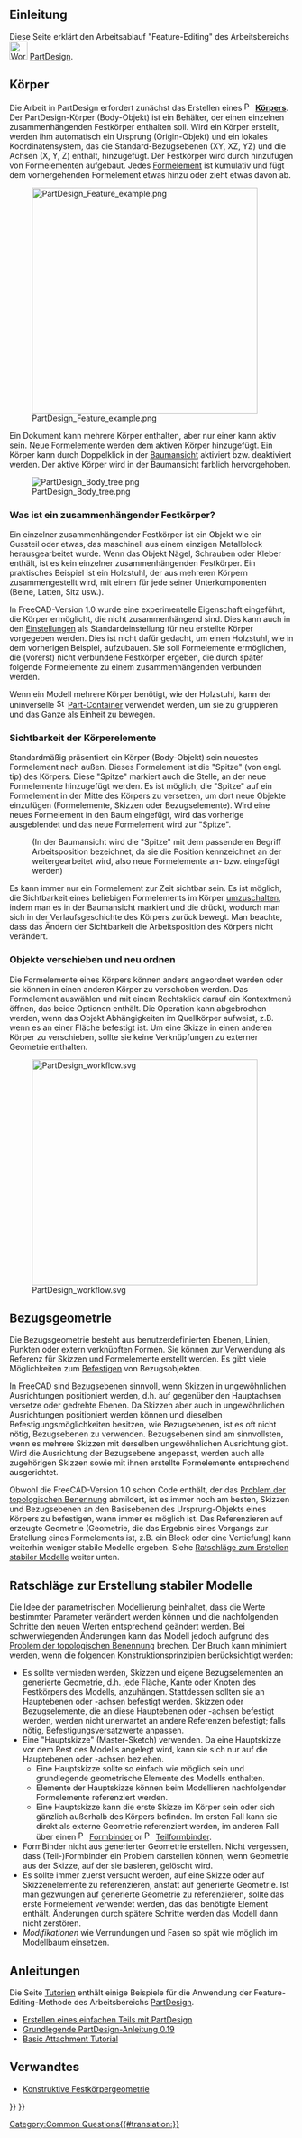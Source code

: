<languages/>
{{TOCright}}

<span id="Introduction"></span>
==Einleitung==

Diese Seite erklärt den Arbeitsablauf "Feature-Editing" des Arbeitsbereichs [[Image:Workbench_PartDesign.svg|32px]] [[PartDesign Workbench/de|PartDesign]].

<span id="Body"></span>
== Körper ==

Die Arbeit in PartDesign erfordert zunächst das Erstellen eines [[File:PartDesign_Body.svg|16px]] '''[[PartDesign_Body/de|Körpers]]'''. Der PartDesign-Körper (Body-Objekt) ist ein Behälter, der einen einzelnen zusammenhängenden Festkörper enthalten soll. Wird ein Körper erstellt, werden ihm automatisch ein Ursprung (Origin-Objekt) und ein lokales Koordinatensystem, das die Standard-Bezugsebenen (XY, XZ, YZ) und die Achsen (X, Y, Z) enthält, hinzugefügt. Der Festkörper wird durch hinzufügen von Formelementen aufgebaut. Jedes [[PartDesign_Feature/de|Formelement]] ist kumulativ und fügt dem vorhergehenden Formelement etwas hinzu oder zieht etwas davon ab.

[[File:PartDesign_Feature_example.png|400px]]

{{Caption|Feature-Editing angewendet. Von links nach rechts:<br>
Körper mit einem Formelement [[PartDesign_AdditiveBox/de|Quader]].<br>
Körper mit den Formelementen Quader und [[PartDesign_Chamfer/de|Fase]].<br>
Körper mit den Formelementen Quader, Fase und [[PartDesign_Pocket/de|Vertiefung]].}}

Ein Dokument kann mehrere Körper enthalten, aber nur einer kann aktiv sein. Neue Formelemente werden dem aktiven Körper hinzugefügt. Ein Körper kann durch Doppelklick in der [[Tree_view/de|Baumansicht]] aktiviert bzw. deaktiviert werden. Der aktive Körper wird in der Baumansicht farblich hervorgehoben.

[[File:PartDesign Body tree.png]]

<span id="What_is_a_contiguous_solid?"></span>
===Was ist ein zusammenhängender Festkörper?===

Ein einzelner zusammenhängender Festkörper ist ein Objekt wie ein Gussteil oder etwas, das maschinell aus einem einzigen Metallblock herausgearbeitet wurde. Wenn das Objekt Nägel, Schrauben oder Kleber enthält, ist es kein einzelner zusammenhängenden Festkörper. Ein praktisches Beispiel ist ein Holzstuhl, der aus mehreren Körpern zusammengestellt wird, mit einem für jede seiner Unterkomponenten (Beine, Latten, Sitz usw.).

In FreeCAD-Version 1.0 wurde eine experimentelle Eigenschaft eingeführt, die Körper ermöglicht, die nicht zusammenhängend sind. Dies kann auch in den [[PartDesign_Preferences/de#Allgemein|Einstellungen]] als Standardeinstellung für neu erstellte Körper vorgegeben werden. Dies ist nicht dafür gedacht, um einen Holzstuhl, wie in dem vorherigen Beispiel, aufzubauen. Sie soll Formelemente ermöglichen, die (vorerst) nicht verbundene Festkörper ergeben, die durch später folgende Formelemente zu einem zusammenhängenden verbunden werden.

Wenn ein Modell mehrere Körper benötigt, wie der Holzstuhl, kann der uninverselle [[Image:Std_Part.svg|16px]] [[Std Part/de|Part-Container]] verwendet werden, um sie zu gruppieren und das Ganze als Einheit zu bewegen.

<span id="Body_visibility_management"></span>
===Sichtbarkeit der Körperelemente===

Standardmäßig präsentiert ein Körper (Body-Objekt) sein neuestes Formelement nach außen. Dieses Formelement ist die "Spitze" (von engl. tip) des Körpers. Diese "Spitze" markiert auch die Stelle, an der neue Formelemente hinzugefügt werden. Es ist möglich, die "Spitze" auf ein Formelement in der Mitte des Körpers zu versetzen, um dort neue Objekte einzufügen (Formelemente, Skizzen oder Bezugselemente). Wird eine neues Formelement in den Baum eingefügt, wird das vorherige ausgeblendet und das neue Formelement wird zur "Spitze".
:(In der Baumansicht wird die "Spitze" mit dem passenderen Begriff Arbeitsposition bezeichnet, da sie die Position kennzeichnet an der weitergearbeitet wird, also neue Formelemente an- bzw. eingefügt werden)

Es kann immer nur ein Formelement zur Zeit sichtbar sein. Es ist möglich, die Sichtbarkeit eines beliebigen Formelements im Körper [[Std_ToggleVisibility/de|umzuschalten]], indem man es in der Baumansicht markiert und die {{KEY|Leertaste}} drückt, wodurch man sich in der Verlaufsgeschichte des Körpers zurück bewegt. Man beachte, dass das Ändern der Sichtbarkeit die Arbeitsposition des Körpers nicht verändert.

<span id="Moving_and_Reordering_Objects"></span>
=== Objekte verschieben und neu ordnen ===

Die Formelemente eines Körpers können anders angeordnet werden oder sie können in einen anderen Körper zu verschoben werden. Das Formelement auswählen und mit einem Rechtsklick darauf ein Kontextmenü öffnen, das beide Optionen enthält. Die Operation kann abgebrochen werden, wenn das Objekt Abhängigkeiten im Quellkörper aufweist, z.B. wenn es an einer Fläche befestigt ist. Um eine Skizze in einen anderen Körper zu verschieben, sollte sie keine Verknüpfungen zu externer Geometrie enthalten.

[[Image:PartDesign_workflow.svg|400px]]

{{Caption|Schematische Darstellung des PartDesign-Arbeitsablaufes.}}

<span id="Datum_geometry"></span>
== Bezugsgeometrie ==

Die Bezugsgeometrie besteht aus benutzerdefinierten Ebenen, Linien, Punkten oder extern verknüpften Formen. Sie können zur Verwendung als Referenz für Skizzen und Formelemente erstellt werden. Es gibt viele Möglichkeiten zum [[Part_EditAttachment/de|Befestigen]] von Bezugsobjekten.

In FreeCAD sind Bezugsebenen sinnvoll, wenn Skizzen in ungewöhnlichen Ausrichtungen positioniert werden, d.h. auf gegenüber den Hauptachsen versetze oder gedrehte Ebenen. Da Skizzen aber auch in ungewöhnlichen Ausrichtungen positioniert werden können und dieselben Befestigungsmöglichkeiten besitzen, wie Bezugsebenen, ist es oft nicht nötig, Bezugsebenen zu verwenden. Bezugsebenen sind am sinnvollsten, wenn es mehrere Skizzen mit derselben ungewöhnlichen Ausrichtung gibt. Wird die Ausrichtung der Bezugsebene angepasst, werden auch alle zugehörigen Skizzen sowie mit ihnen erstellte Formelemente entsprechend ausgerichtet.

Obwohl die FreeCAD-Version 1.0 schon Code enthält, der das  [[Topological_naming_problem/de|Problem der topologischen Benennung]] abmildert, ist es immer noch am besten, Skizzen und Bezugsebenen an den Basisebenen des Ursprung-Objekts eines Körpers zu befestigen, wann immer es möglich ist. Das Referenzieren auf erzeugte Geometrie (Geometrie, die das Ergebnis eines Vorgangs zur Erstellung eines Formelements ist, z.B. ein Block oder eine Vertiefung) kann weiterhin weniger stabile Modelle ergeben. Siehe [[#Ratschläge_zum_Erstellen_stabiler_Modelle|Ratschläge zum Erstellen stabiler Modelle]] weiter unten.

<span id="Advice_for_creating_stable_models"></span>
== Ratschläge zur Erstellung stabiler Modelle ==

Die Idee der parametrischen Modellierung beinhaltet, dass die Werte bestimmter Parameter verändert werden können und die nachfolgenden Schritte den neuen Werten entsprechend geändert werden. Bei schwerwiegenden Änderungen kann das Modell jedoch aufgrund des [[topological_naming_problem/de|Problem der topologischen Benennung]] brechen. Der Bruch kann minimiert werden, wenn die folgenden Konstruktionsprinzipien berücksichtigt werden:

* Es sollte vermieden werden, Skizzen und eigene Bezugselementen an generierte Geometrie, d.h. jede Fläche, Kante oder Knoten des Festkörpers des Modells, anzuhängen. Stattdessen sollten sie an Hauptebenen oder -achsen befestigt werden. Skizzen oder Bezugselemente, die an diese Hauptebenen oder -achsen befestigt werden, werden nicht unerwartet an andere Referenzen befestigt; falls nötig, Befestigungsversatzwerte anpassen.
* Eine "Hauptskizze" (Master-Sketch) verwenden. Da eine Hauptskizze vor dem Rest des Modells angelegt wird, kann sie sich nur auf die Hauptebenen oder -achsen beziehen.
** Eine Hauptskizze sollte so einfach wie möglich sein und grundlegende geometrische Elemente des Modells enthalten.
** Elemente der Hauptskizze können beim Modellieren nachfolgender Formelemente referenziert werden.
** Eine Hauptskizze kann die erste Skizze im Körper sein oder sich gänzlich außerhalb des Körpers befinden. Im ersten Fall kann sie direkt als externe Geometrie referenziert werden, im anderen Fall über einen [[File:PartDesign_ShapeBinder.svg|16px]] [[PartDesign_ShapeBinder/de|Formbinder]] or [[File:PartDesign_SubShapeBinder.svg|16px]] [[PartDesign_SubShapeBinder/de|Teilformbinder]].
* FormBinder nicht aus generierter Geometrie erstellen. Nicht vergessen, dass (Teil-)Formbinder ein Problem darstellen können, wenn Geometrie aus der Skizze, auf der sie basieren, gelöscht wird.
* Es sollte immer zuerst versucht werden, auf eine Skizze oder auf Skizzenelemente zu referenzieren, anstatt auf generierte Geometrie. Ist man gezwungen auf generierte Geometrie zu referenzieren, sollte das erste Formelement verwendet werden, das das benötigte Element enthält. Änderungen durch spätere Schritte werden das Modell dann nicht zerstören.
* ''Modifikationen'' wie Verrundungen und Fasen so spät wie möglich im Modellbaum einsetzen.

<span id="Tutorials"></span>
==Anleitungen==

Die Seite [[Tutorials/de|Tutorien]] enthält einige Beispiele für die Anwendung der Feature-Editing-Methode des Arbeitsbereichs [[PartDesign_Workbench/de|PartDesign]]. 
* [[Creating_a_simple_part_with_PartDesign/de|Erstellen eines einfachen Teils mit PartDesign]]
* [[Basic_Part_Design_Tutorial_019/de|Grundlegende PartDesign-Anleitung 0.19]]
* [[Basic_Attachment_Tutorial/de|Basic Attachment Tutorial]]

<span id="Related"></span>
==Verwandtes==

* [[Constructive_solid_geometry/de|Konstruktive Festkörpergeometrie]]


{{PartDesign Tools navi{{#translation:}}}}
{{Userdocnavi{{#translation:}}}}
[[Category:Common Questions{{#translation:}}]]